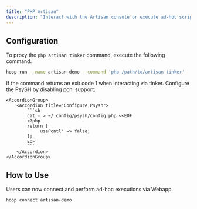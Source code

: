 ```yaml
---
title: "PHP Artisan"
description: "Interact with the Artisan console or execute ad-hoc scripts."
---
```



<Prerequisites />

## Configuration

To proxy the `php artisan tinker` command, execute the following command.

```bash
hoop run --name artisan-demo --command 'php /path/to/artisan tinker'
```

<Info>
If the command returns an exit code 1 when interacting via tinker.
Configure the PsySH by disabling pcnl support:

    <AccordionGroup>
        <Accordion title="Configure Psysh">
            ```sh
            cat - > ~/.config/psysh/config.php <<EOF
            <?php
            return [
                'usePcntl' => false,
            ];
            EOF
            ```
        </Accordion>
    </AccordionGroup>
</Info>



## How to Use

Users can now connect and perform ad-hoc executions via Webapp.

```bash
hoop connect artisan-demo
```

